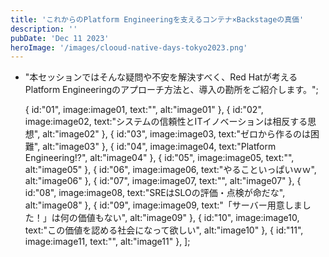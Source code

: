 ```yaml
---
title: 'これからのPlatform Engineeringを支えるコンテナ×Backstageの真価'
description: ''
pubDate: 'Dec 11 2023'
heroImage: '/images/clooud-native-days-tokyo2023.png'
---
```



+ "本セッションではそんな疑問や不安を解決すべく、Red Hatが考えるPlatform Engineeringのアプローチ方法と、導入の勘所をご紹介します。";

  {
    id:"01",
    image:image01,
    text:"",
    alt:"image01"
  },
  {
    id:"02",
    image:image02,
    text:"システムの信頼性とITイノベーションは相反する思想",
    alt:"image02"
  },
  {
    id:"03",
    image:image03,
    text:"ゼロから作るのは困難",
    alt:"image03"
  },
  {
    id:"04",
    image:image04,
    text:"Platform Engineering!?",
    alt:"image04"
  },
  {
    id:"05",
    image:image05,
    text:"",
    alt:"image05"
  },
  {
    id:"06",
    image:image06,
    text:"やることいっぱいｗｗ",
    alt:"image06"
  },
  {
    id:"07",
    image:image07,
    text:"",
    alt:"image07"
  },
  {
    id:"08",
    image:image08,
    text:"SREはSLOの評価・点検が命だな",
    alt:"image08"
  },
  {
    id:"09",
    image:image09,
    text:"「サーバー用意しました！」は何の価値もない",
    alt:"image09"
  },
  {
    id:"10",
    image:image10,
    text:"この価値を認める社会になって欲しい",
    alt:"image10"
  },
  {
    id:"11",
    image:image11,
    text:"",
    alt:"image11"
  },
];

<Carousel description={description} cards={cards}/>

